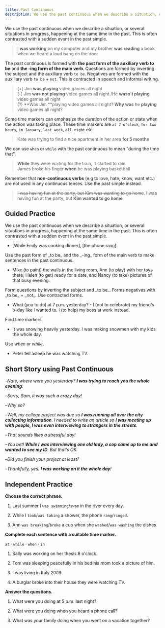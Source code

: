 ```yaml
---
title: Past Continuous
description: We use the past continuous when we describe a situation, or several situations in progress, happening at the same time in the past
---
```


We use the past continuous when we describe a situation, or several situations in progress, happening at the same time in the past. This is often contrasted with a sudden event in the past simple.

> I **was working** on my computer and my brother **was reading** a book <Asterisk label="background situation" /> when we heard a loud bang on the door <Asterisk label="Sudden event" />

The past continuous is formed with **the past form of the auxiliary verb to be** and **the -ing form of the main verb**. Questions are formed by inverting the subject and the auxiliary verb `to be`. Negatives are formed with the auxiliary verb `to be` + `not`. This is contracted in speech and informal writing.

> (+) Jim **was playing** video games all night  
> (-) Jim **was not playing** video games all night./He **wasn't playing** video games all night  
> (?) **Was Jim **playing video games all night? **Why was** he **playing** video games all night?

Some time markers can emphasize the duration of the action or state when the action was taking place. These time markers are `at 7 o'clock`, `for two hours`, `in January`, `last week`, `all night` etc.

> Kate was trying to find a nice apartment in her area **for 5 months**

We can use `when` or `while` with the past continuous to mean "during the time that".

> **While** they were waiting for the train, it started to rain  
>  James broke his finger **when** he was playing basketball

Remember that **non-continuous verbs** (e.g to love, hate, know, want etc.) are not used in any continuous tenses. Use the past simple instead.

> ~~I was having fun at the party, but Kim was wanting to go home~~. I was having fun at the party, but **Kim wanted to go home**

## Guided Practice

<Sidenote mt={8}>
  We use the past continuous when we describe a situation, or several situations in progress,
  happening at the same time in the past. This is often contrasted with a sudden event in the past
  simple.
</Sidenote>

- [While Emily was cooking dinner], [the phone rang]. <InfoTooltip label="[1] - background event; [2] - sudden event" />

<Sidenote>
  Use the past form of _to be_ and the _-ing_ form of the main verb to make sentences in the past
  continuous.
</Sidenote>

- Mike (to paint) the walls in the living room, Ann (to play) with her toys there, Helen (to get) ready for a date, and Nancy (to take) pictures of that busy evening. <InfoTooltip label="Mike was painting the walls in the living room, Ann was playing with her toys there, Helen was getting ready for a date, and Nancy was taking pictures of that busy evening." />

<Sidenote>
  Form questions by inverting the subject and _to be_. Forms negatives with _to be_ + _not_. Use
  contracted forms.
</Sidenote>

- What (you to do) at 7 p.m. yesterday? - I (not to celebrate) my friend's b-day like I wanted to. I (to help) my boss at work instead. <InfoTooltip label="What were you doing at 7 p.m. yesterday? - I wasn't celebrate my friend's b-day like I wanted to. I was helping my boss at work instead." />

<Sidenote>Find time markers.</Sidenote>

- It was snowing heavily yesterday. I was making snowmen with my kids the whole day. <InfoTooltip label="yesterday, the whole day" />

<Sidenote>Use _when_ or _while_.</Sidenote>

- Peter fell asleep <Blank /> he was watching TV. <InfoTooltip label="when" />

## Short Story using Past Continuous

–_Nate, where were you yesterday? **I was trying to reach you the whole evening**._

–_Sorry, Sam, it was such a crazy day!_

–_Why so?_

–_Well, my college project was due so **I was running all over the city collecting information**. I needed to write an article so **I was meeting up with people, I was even interviewing to strangers in the streets**._

–_That sounds likes a stressful day!_

–_You bet! **While I was interviewing one old lady, a cop came up to me and wanted to see my ID**. But that’s OK._

–_Did you finish your project at least?_

–_Thankfully, yes. **I was working on it the whole day**!_

## Independent Practice

**Choose the correct phrase.**

1. Last summer I `was swimming`/`swam` in the river every day. <InfoTooltip label="was swimming" />

2. While I `took`/`was taking` a shower, the phone `rang`/`ringed`. <InfoTooltip label="was taking, rang" />

3. Ann `was breaking`/`broke` a cup when she `washed`/`was washing` the dishes. <InfoTooltip label="broke, was washing" />

**Complete each sentence with a suitable time marker.**

`at` · `while` · `when` · `in`

1. Sally was working on her thesis <Blank /> 8 o'clock. <InfoTooltip label="at" />

2. Tom was sleeping peacefully in his bed <Blank /> his mom took a picture of him. <InfoTooltip label="when" />

3. I was living in Italy <Blank /> 2009. <InfoTooltip label="in" />

4. A burglar broke into their house <Blank /> they were watching TV. <InfoTooltip label="while" />

**Answer the questions.**

1. What were you doing at 5 p.m. last night? <InfoTooltip label="I was watching a movie with my friends." />

2. What were you doing when you heard a phone call? <InfoTooltip label="I was having a bath when I heard a phone call." />

3. What was your family doing when you went on a vacation together? <InfoTooltip label="My family was spending time at the beach when we went on a vacation together." />
